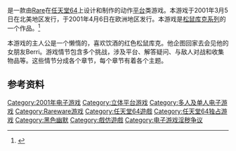 {{NoteTA
| G1=Games
}}

{{vgname|松鼠库克倒霉的一天|en=Conker's Bad Fur Day}}是一款由[[Rare|Rare]]在[[任天堂64|任天堂64]]上设计和制作的动作[[平台游戏|平台]]类游戏。本游戏于2001年3月5日在北美地区发行，于2001年4月6日在欧洲地区发行。本游戏是[[松鼠库克系列|松鼠库克系列]]的一个作品。<ref name="gamefaqs">{{cite web| url = http://www.gamefaqs.com/n64/196973-conkers-bad-fur-day/data| title = Release information| publisher = [[GameFAQs|GameFAQs]]| date = | accessdate = 2015-07-31| archive-date = 2017-01-26| archive-url = https://web.archive.org/web/20170126092028/http://www.gamefaqs.com/n64/196973-conkers-bad-fur-day/data| dead-url = no}}</ref>

本游戏的主人公是一个懒惰的，喜欢饮酒的红色松鼠库克。他企图回家去会见他的女朋友Berri。游戏情节包含多个挑战，涉及平台、解答疑问、与敌人对战和收集物品等。这些情节分成各个章节，每个章节有着各个主题。

== 参考资料 ==
{{Reflist}}

{{Rare}}

{{DEFAULTSORT:Conker,s Bad Fur Day}}
[[Category:2001年电子游戏|Category:2001年电子游戏]]
[[Category:立体平台游戏|Category:立体平台游戏]]
[[Category:多人及单人电子游戏|Category:多人及单人电子游戏]]
[[Category:Rareware游戏|Category:Rareware游戏]]
[[Category:任天堂64遊戲|Category:任天堂64遊戲]]
[[Category:任天堂64独占游戏|Category:任天堂64独占游戏]]
[[Category:黑色幽默|Category:黑色幽默]]
[[Category:戲仿遊戲|Category:戲仿遊戲]]
[[Category:电子游戏淫秽争议|Category:电子游戏淫秽争议]]



{{platform-videogame-stub}}
{{nintendo-stub}}